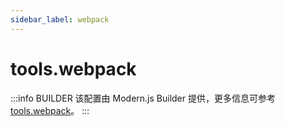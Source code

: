 ```yaml
---
sidebar_label: webpack
---
```


# tools.webpack

:::info BUILDER
该配置由 Modern.js Builder 提供，更多信息可参考 [tools.webpack](https://modernjs.dev/builder/api/config-tools.html#tools-webpack)。
:::


<Main />
